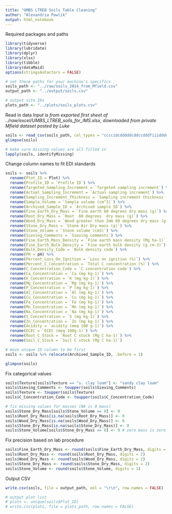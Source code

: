 ```yaml
---
title: "UMBS LTREB Soils Table Cleaning"
author: "Alexandria Pawlik"
output: html_notebook
---
```


Required packages and paths
```r
library(tidyverse)
library(lubridate)
library(dplyr)
library(xlsx)
library(tibble)
library(dataMaid)
options(stringsAsFactors = FALSE)

# set these paths for your machine's specifics
soils_path <- "../raw/soils_2014_from_Mfield.csv"
output_path <- "../output/soils.csv"

# output site IDs
plots_path <- "../plots/soils_plots.csv"
```



Read in data
*Input is from exported first sheet of ../raw/excel/UMBS_LTREB_soils_for_IMS.xlsx, downloaded from private Mfield dataset posted by Luke*
```r
soils <- read_csv(soils_path, col_types = "ccccidcdddddcddccdddfiiidddddddddddi")
glimpse(soils)

# make sure missing values are all filled in
lapply(soils, identifyMissing)
```

Change column names to fit EDI standards
```r
soils <- soils %>% 
  rename(Plot_ID = Plot) %>% 
  rename(Profile_ID = `Profile ID`) %>% 
  rename(Targeted_Sampling_Increment = `Targeted sampling increment`) %>% 
  rename(Actual_Sampling_Increment = `Actual sampling increment`) %>% 
  rename(Sampling_Increment_Thickness = `Sampling increment thickness (cm)`) %>% 
  rename(Sample_Volume = `Sample volume (cm^3)`) %>% 
  rename(Archived_Sample_ID = `Archived sample ID`) %>% 
  rename(Fine_Earth_Dry_Mass = `Fine earth 60 degrees dry mass (g)`) %>% 
  rename(Root_Dry_Mass = `Root  60 degrees  dry mass (g)`) %>% 
  rename(Wood_Dry_Mass = `Wood greater than 2mm 60 degrees dry mass (g)`) %>% 
  rename(Stone_Dry_Mass = `Stone Air Dry mass (g)`) %>% 
  rename(Stone_Volume = `Stone volume (cm3)`) %>% 
  rename(Sieving_Comments = `Sieving comments`) %>% 
  rename(Fine_Earth_Mass_Density = `Fine earth mass density (Mg ha-1)`) %>% 
  rename(Fine_Earth_Bulk_Density = `Fine earth bulk density (g cm-3)`) %>% 
  rename(Bulk_Density_Code = `Bulk density code`) %>% 
  rename(PH = pH) %>% 
  rename(Percent_Loss_On_Ignition = `Loss on ignition (%)`) %>% 
  rename(Percent_C_Concentration = `Total C concentration (%)`) %>% 
  rename(C_Concentration_Code = `C concentration code`) %>% 
  rename(Ca_Concentration = `Ca (mg kg-1)`) %>% 
  rename(K_Concentration = `K (mg kg-1)`) %>% 
  rename(Mg_Concentration = `Mg (mg kg-1)`) %>% 
  rename(P_Concentration = `P (mg kg-1)`) %>% 
  rename(Al_Concentration = `Al (mg kg-1)`) %>% 
  rename(Cu_Concentration = `Cu (mg kg-1)`) %>% 
  rename(Fe_Concentration = `Fe (mg kg-1)`) %>% 
  rename(Mn_Concentration = `Mn (mg kg-1)`) %>% 
  rename(Na_Concentration = `Na (mg kg-1)`) %>% 
  rename(S_Concentration = `S (mg kg-1)`) %>% 
  rename(Zn_Concentration = `Zn (mg kg-1)`) %>% 
  rename(Acidity = `acidity (meq 100 g-1)`) %>% 
  rename(ECEC = `ECEC (meq 100g-1)`) %>% 
  rename(Root_C_Stock = `Root C stock (Mg C ha-1)`) %>% 
  rename(Soil_C_Stock = `Soil C stock (Mg C ha-1)`)

# move unique ID column to be first
soils <- soils %>% relocate(Archived_Sample_ID, .before = 1)

glimpse(soils)
```

Fix categorical values
```r
soils$Texture[soils$Texture == "s. clay loam"] <- "sandy clay loam"
soils$Sieving_Comments <- toupper(soils$Sieving_Comments)
soils$Texture <- toupper(soils$Texture)
soils$C_Concentration_Code <- toupper(soils$C_Concentration_Code)

# fix missing values for masses (NA is 0 mass)
soils$Stone_Dry_Mass[soils$Stone_Volume == 0] <- 0
soils$Root_Dry_Mass[is.na(soils$Root_Dry_Mass)] <- 0
soils$Wood_Dry_Mass[is.na(soils$Wood_Dry_Mass)] <- 0
soils$Stone_Dry_Mass[is.na(soils$Stone_Dry_Mass)] <- 0
soils$Stone_Volume[soils$Stone_Dry_Mass == 0] <- 0 # zero mass is zero volume, fixes NAs
```

Fix precision based on lab procedure
```r
soils$Fine_Earth_Dry_Mass <- round(soils$Fine_Earth_Dry_Mass, digits = 2)
soils$Root_Dry_Mass <- round(soils$Root_Dry_Mass, digits = 2)
soils$Wood_Dry_Mass <- round(soils$Wood_Dry_Mass, digits = 2)
soils$Stone_Dry_Mass <- round(soils$Stone_Dry_Mass, digits = 2)
soils$Stone_Volume <- round(soils$Stone_Volume, digits = 1)
```

Output CSV
```r
write.csv(soils, file = output_path, eol = "\r\n", row.names = FALSE)

# output plot list
# plots <- unique(soils$Plot_ID)
# write.csv(plots, file = plots_path, row.names = FALSE)
```






